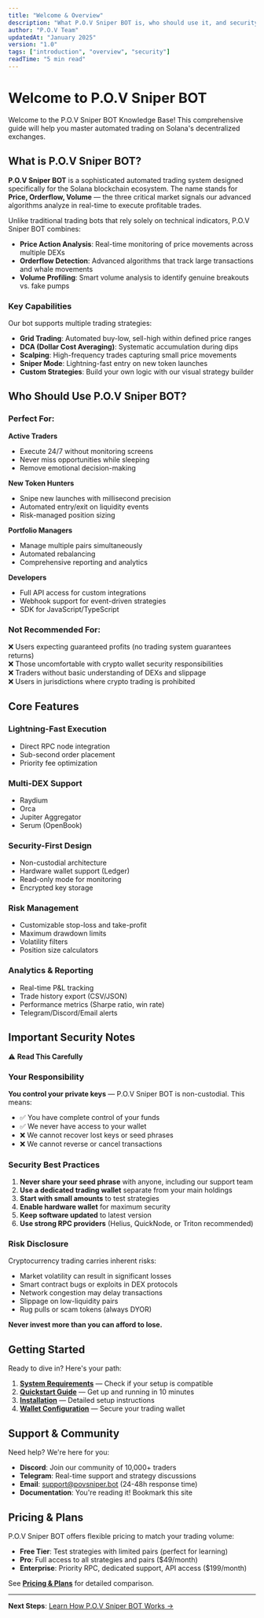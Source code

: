 ```yaml
---
title: "Welcome & Overview"
description: "What P.O.V Sniper BOT is, who should use it, and security notes"
author: "P.O.V Team"
updatedAt: "January 2025"
version: "1.0"
tags: ["introduction", "overview", "security"]
readTime: "5 min read"
---
```


# Welcome to P.O.V Sniper BOT

Welcome to the P.O.V Sniper BOT Knowledge Base! This comprehensive guide will help you master automated trading on Solana's decentralized exchanges.

## What is P.O.V Sniper BOT?

**P.O.V Sniper BOT** is a sophisticated automated trading system designed specifically for the Solana blockchain ecosystem. The name stands for **Price, Orderflow, Volume** — the three critical market signals our advanced algorithms analyze in real-time to execute profitable trades.

Unlike traditional trading bots that rely solely on technical indicators, P.O.V Sniper BOT combines:

- **Price Action Analysis**: Real-time monitoring of price movements across multiple DEXs
- **Orderflow Detection**: Advanced algorithms that track large transactions and whale movements
- **Volume Profiling**: Smart volume analysis to identify genuine breakouts vs. fake pumps

### Key Capabilities

Our bot supports multiple trading strategies:

- **Grid Trading**: Automated buy-low, sell-high within defined price ranges
- **DCA (Dollar Cost Averaging)**: Systematic accumulation during dips
- **Scalping**: High-frequency trades capturing small price movements
- **Sniper Mode**: Lightning-fast entry on new token launches
- **Custom Strategies**: Build your own logic with our visual strategy builder

## Who Should Use P.O.V Sniper BOT?

### Perfect For:

**Active Traders**
- Execute 24/7 without monitoring screens
- Never miss opportunities while sleeping
- Remove emotional decision-making

**New Token Hunters**
- Snipe new launches with millisecond precision
- Automated entry/exit on liquidity events
- Risk-managed position sizing

**Portfolio Managers**
- Manage multiple pairs simultaneously
- Automated rebalancing
- Comprehensive reporting and analytics

**Developers**
- Full API access for custom integrations
- Webhook support for event-driven strategies
- SDK for JavaScript/TypeScript

### Not Recommended For:

❌ Users expecting guaranteed profits (no trading system guarantees returns)  
❌ Those uncomfortable with crypto wallet security responsibilities  
❌ Traders without basic understanding of DEXs and slippage  
❌ Users in jurisdictions where crypto trading is prohibited

## Core Features

### Lightning-Fast Execution
- Direct RPC node integration
- Sub-second order placement
- Priority fee optimization

### Multi-DEX Support
- Raydium
- Orca
- Jupiter Aggregator
- Serum (OpenBook)

### Security-First Design
- Non-custodial architecture
- Hardware wallet support (Ledger)
- Read-only mode for monitoring
- Encrypted key storage

### Risk Management
- Customizable stop-loss and take-profit
- Maximum drawdown limits
- Volatility filters
- Position size calculators

### Analytics & Reporting
- Real-time P&L tracking
- Trade history export (CSV/JSON)
- Performance metrics (Sharpe ratio, win rate)
- Telegram/Discord/Email alerts

## Important Security Notes

⚠️ **Read This Carefully**

### Your Responsibility

**You control your private keys** — P.O.V Sniper BOT is non-custodial. This means:

- ✅ You have complete control of your funds
- ✅ We never have access to your wallet
- ❌ We cannot recover lost keys or seed phrases
- ❌ We cannot reverse or cancel transactions

### Security Best Practices

1. **Never share your seed phrase** with anyone, including our support team
2. **Use a dedicated trading wallet** separate from your main holdings
3. **Start with small amounts** to test strategies
4. **Enable hardware wallet** for maximum security
5. **Keep software updated** to latest version
6. **Use strong RPC providers** (Helius, QuickNode, or Triton recommended)

### Risk Disclosure

Cryptocurrency trading carries inherent risks:

- Market volatility can result in significant losses
- Smart contract bugs or exploits in DEX protocols
- Network congestion may delay transactions
- Slippage on low-liquidity pairs
- Rug pulls or scam tokens (always DYOR)

**Never invest more than you can afford to lose.**

## Getting Started

Ready to dive in? Here's your path:

1. **[System Requirements](/knowledge-base/getting-started/system-requirements)** — Check if your setup is compatible
2. **[Quickstart Guide](/knowledge-base/getting-started/quickstart)** — Get up and running in 10 minutes
3. **[Installation](/knowledge-base/installation/install-guide)** — Detailed setup instructions
4. **[Wallet Configuration](/knowledge-base/installation/wallet-setup)** — Secure your trading wallet

## Support & Community

Need help? We're here for you:

- **Discord**: Join our community of 10,000+ traders
- **Telegram**: Real-time support and strategy discussions
- **Email**: support@povsniper.bot (24-48h response time)
- **Documentation**: You're reading it! Bookmark this site

## Pricing & Plans

P.O.V Sniper BOT offers flexible pricing to match your trading volume:

- **Free Tier**: Test strategies with limited pairs (perfect for learning)
- **Pro**: Full access to all strategies and pairs ($49/month)
- **Enterprise**: Priority RPC, dedicated support, API access ($199/month)

See **[Pricing & Plans](/knowledge-base/getting-started/pricing-plans)** for detailed comparison.

---

**Next Steps**: [Learn How P.O.V Sniper BOT Works →](/knowledge-base/getting-started/how-it-works)